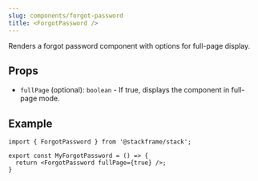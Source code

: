 ```yaml
---
slug: components/forgot-password
title: <ForgotPassword />
---
```


Renders a forgot password component with options for full-page display.

## Props

- `fullPage` (optional): `boolean` - If true, displays the component in full-page mode.

## Example

```tsx
import { ForgotPassword } from '@stackframe/stack';

export const MyForgotPassword = () => {
  return <ForgotPassword fullPage={true} />;
}
```